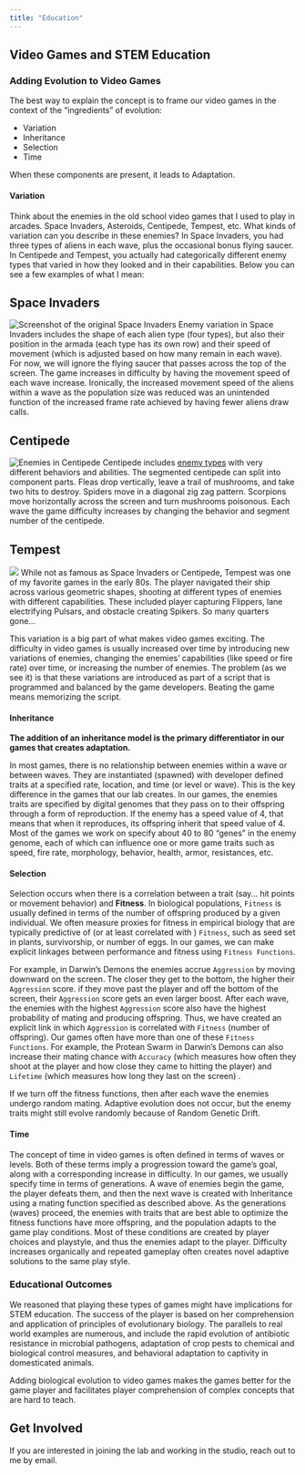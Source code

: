 ```yaml
---
title: "Education"
---
```


## Video Games and STEM Education

### Adding Evolution to Video Games

The best way to explain the concept is to frame our video games in the context of the "ingredients" of evolution:

-   Variation
-   Inheritance
-   Selection
-   Time

When these components are present, it leads to Adaptation.

#### Variation

Think about the enemies in the old school video games that I used to play in arcades. Space Invaders, Asteroids, Centipede, Tempest, etc. What kinds of variation can you describe in these enemies? In Space Invaders, you had three types of aliens in each wave, plus the occasional bonus flying saucer. In Centipede and Tempest, you actually had categorically different enemy types that varied in how they looked and in their capabilities. Below you can see a few examples of what I mean:

::: panel-tabset
## Space Invaders

![Screenshot of the original Space Invaders](SpaceInvaders.png){.left} Enemy variation in Space Invaders includes the shape of each alien type (four types), but also their position in the armada (each type has its own row) and their speed of movement (which is adjusted based on how many remain in each wave). For now, we will ignore the flying saucer that passes across the top of the screen. The game increases in difficulty by having the movement speed of each wave increase. Ironically, the increased movement speed of the aliens within a wave as the population size was reduced was an unintended function of the increased frame rate achieved by having fewer aliens draw calls.

## Centipede

![Enemies in Centipede](centipede.gif){.left} Centipede includes [enemy types](https://www.retrogamedeconstructionzone.com/2020/08/the-characters-of-centipede.html){target="\"_blank"} with very different behaviors and abilities. The segmented centipede can split into component parts. Fleas drop vertically, leave a trail of mushrooms, and take two hits to destroy. Spiders move in a diagonal zig zag pattern. Scorpions move horizontally across the screen and turn mushrooms poisonous. Each wave the game difficulty increases by changing the behavior and segment number of the centipede.

## Tempest

![](Tempest.png){.left} While not as famous as Space Invaders or Centipede, Tempest was one of my favorite games in the early 80s. The player navigated their ship across various geometric shapes, shooting at different types of enemies with different capabilities. These included player capturing Flippers, lane electrifying Pulsars, and obstacle creating Spikers. So many quarters gone...
:::

This variation is a big part of what makes video games exciting. The difficulty in video games is usually increased over time by introducing new variations of enemies, changing the enemies' capabilities (like speed or fire rate) over time, or increasing the number of enemies. The problem (as we see it) is that these variations are introduced as part of a script that is programmed and balanced by the game developers. Beating the game means memorizing the script.

#### Inheritance

**The addition of an inheritance model is the primary differentiator in our games that creates adaptation.**

In most games, there is no relationship between enemies within a wave or between waves. They are instantiated (spawned) with developer defined traits at a specified rate, location, and time (or level or wave). This is the key difference in the games that our lab creates. In our games, the enemies traits are specified by digital genomes that they pass on to their offspring through a form of reproduction. If the enemy has a speed value of 4, that means that when it reproduces, its offspring inherit that speed value of 4. Most of the games we work on specify about 40 to 80 "genes" in the enemy genome, each of which can influence one or more game traits such as speed, fire rate, morphology, behavior, health, armor, resistances, etc.

#### Selection

Selection occurs when there is a correlation between a trait (say... hit points or movement behavior) and **Fitness**. In biological populations, `Fitness` is usually defined in terms of the number of offspring produced by a given individual. We often measure proxies for fitness in empirical biology that are typically predictive of (or at least correlated with ) `Fitness`, such as seed set in plants, survivorship, or number of eggs. In our games, we can make explicit linkages between performance and fitness using `Fitness Functions`.

For example, in Darwin's Demons the enemies accrue `Aggression` by moving downward on the screen. The closer they get to the bottom, the higher their `Aggression` score. if they move past the player and off the bottom of the screen, their `Aggression` score gets an even larger boost. After each wave, the enemies with the highest `Aggression` score also have the highest probability of mating and producing offspring. Thus, we have created an explicit link in which `Aggression` is correlated with `Fitness` (number of offspring). Our games often have more than one of these `Fitness Functions`. For example, the Protean Swarm in Darwin's Demons can also increase their mating chance with `Accuracy` (which measures how often they shoot at the player and how close they came to hitting the player) and `Lifetime` (which measures how long they last on the screen) .

If we turn off the fitness functions, then after each wave the enemies undergo random mating. Adaptive evolution does not occur, but the enemy traits might still evolve randomly because of Random Genetic Drift.

#### Time

The concept of time in video games is often defined in terms of waves or levels. Both of these terms imply a progression toward the game's goal, along with a corresponding increase in difficulty. In our games, we usually specify time in terms of generations. A wave of enemies begin the game, the player defeats them, and then the next wave is created with Inheritance using a mating function specified as described above. As the generations (waves) proceed, the enemies with traits that are best able to optimize the fitness functions have more offspring, and the population adapts to the game play conditions. Most of these conditions are created by player choices and playstyle, and thus the enemies adapt to the player. Difficulty increases organically and repeated gameplay often creates novel adaptive solutions to the same play style.

### Educational Outcomes

We reasoned that playing these types of games might have implications for STEM education. The success of the player is based on her comprehension and application of principles of evolutionary biology. The parallels to real world examples are numerous, and include the rapid evolution of antibiotic resistance in microbial pathogens, adaptation of crop pests to chemical and biological control measures, and behavioral adaptation to captivity in domesticated animals.

Adding biological evolution to video games makes the games better for the game player and facilitates player comprehension of complex concepts that are hard to teach.

## Get Involved

If you are interested in joining the lab and working in the studio, reach out to me by email.